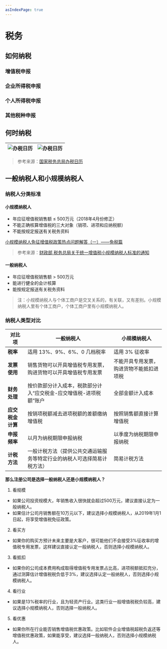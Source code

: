 ```yaml
---
asIndexPage: true
---
```


# 税务

## 如何纳税

### 增值税申报

### 企业所得税申报

### 个人所得税申报

### 其他税种申报

## 何时纳税

| ![办税日历](./img-tax-cal.png) | ![办税日历](./img-tax-mal.png) |
| ------------------------------ | ------------------------------ |

> 参考来源：[国家税务总局办税日历](https://www.gov.cn/fuwu/2021-10/13/content_5642282.htm)

## 一般纳税人和小规模纳税人

### 纳税人分类标准

#### 小规模纳税人

- 年应征增值税销售额 ≤ 500万元（2018年4月份修正）
- 不能正确核算增值税的三大对象（销项、进项和应纳税额）
- 不能按规定报送有关税务资料

[小规模纳税人免征增值税政策热点问题解答（一）——免税篇](https://guangdong.chinatax.gov.cn/gdsw/wwshzzsgg-zcfd/2019-04/11/content_69078c36bb264ea59d02925f98a62f7b.shtml)

> 参考来源：[财政部 税务总局关于统一增值税小规模纳税人标准的通知](https://www.gov.cn/zhengce/zhengceku/2018-12/31/content_5439261.htm)

#### 一般纳税人

- 年应征增值税销售额 > 500万元
- 能进行健全的会计核算
- 能按规定报送有关税务资料

> 注：小规模纳税人与个体工商户是交叉关系的，有关联，又有差别。小规模纳税人里有个体工商户，个体工商户里有小规模纳税人。

### 纳税人类型对比
| 对比项         | 一般纳税人                                                                 | 小规模纳税人                   |
| -------------- | -------------------------------------------------------------------------- | ------------------------------ |
| **税率**       | 适用 13%、9%、6%、0 几档税率                                               | 适用 3% 征收率                  |
| **发票使用**   | 销售货物可以开具增值税专用发票，购进货物可以开具增值税专用发票             | 不能开具专用发票，购进货物不能抵扣进项税 |
| **财务处理**   | 按价款部分计入成本，税款部分计入“应交税金-应交增值税-进项税额”账户         | 全部金额计入成本                |
| **应交税金计算** | 按销项税额减去进项税额的差额缴纳增值税                                   | 按照销售额直接计算增值税         |
| **申报频率**   | 以月为纳税期限申报纳税                                                     | 以季度为纳税期限申报纳税         |
| **计税方法**   | 一般计税方法（提供公共交通运输服务等特定行业的纳税人可选择简易计税方法）     | 简易计税方法                    |


**那么注册公司是选择一般纳税人还是小规模纳税人？**

1. 看规模
  - 如果公司投资规模大，年销售收入很快就会超过500万元，建议直接认定为一般纳税人。
  - 如果估计公司月销售额在10万元以下，建议选择小规模纳税人，从2019年1月1日起，将享受增值税免征政策。

2. 看买方
  - 如果你的购买方预计未来主要是大客户，很可能他们不会接受3%征收率的增值税专用发票，这样建议直接认定一般纳税人，否则选择小规模纳税人。

3. 看抵扣
  - 如果你的公司成本费用构成取得增值税专用发票占比高，进项税额抵扣充分，通过测算估计增值税税负低于3%，建议选择认定一般纳税人，否则选择小规模纳税人。

4. 看行业
  - 如果是13%税率的行业，且为轻资产行业。这类行业一般增值税税负较高，建议选择小规模纳税人，否则选择一般纳税人。

5. 看优惠
  - 如果你所在行业能否销售增值税优惠政策。比如软件企业增值税超税负返还等增值税优惠政策，如果能享受，建议选择一般纳税人，否则选择小规模纳税人。

